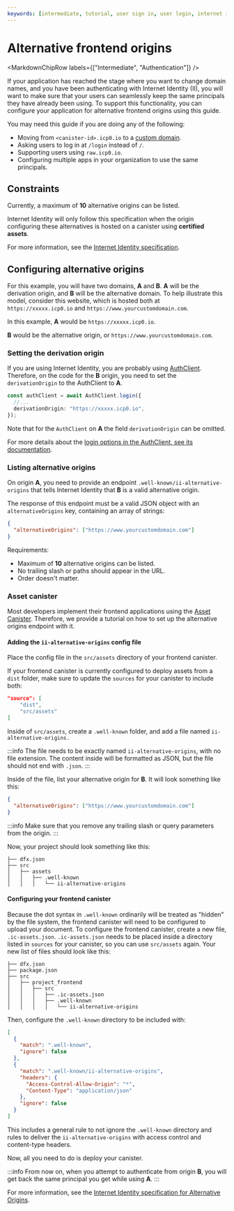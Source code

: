 ```yaml
---
keywords: [intermediate, tutorial, user sign in, user login, internet identity, alternative frontend origins, alternative origins, frontend origins ]
---
```



# Alternative frontend origins

<MarkdownChipRow labels={["Intermediate", "Authentication"]} />

If your application has reached the stage where you want to change domain names, and you have been authenticating with Internet Identity (II), you will want to make sure that your users can seamlessly keep the same principals they have already been using. To support this functionality, you can configure your application for alternative frontend origins using this guide.

You may need this guide if you are doing any of the following:

- Moving from `<canister-id>.icp0.io` to a [custom domain](/docs/building-apps/frontends/custom-domains/using-custom-domains/).
- Asking users to log in at `/login` instead of `/`.
- Supporting users using `raw.icp0.io`.
- Configuring multiple apps in your organization to use the same principals.

## Constraints

Currently, a maximum of **10** alternative origins can be listed.

Internet Identity will only follow this specification when the origin configuring these alternatives is hosted on a canister using **certified assets**.

For more information, see the [Internet Identity specification](/docs/references/ii-spec/#alternative-frontend-origins).

## Configuring alternative origins

For this example, you will have two domains, **A** and **B**. **A** will be the derivation origin, and **B** will be the alternative domain. To help illustrate this model, consider this website, which is hosted both at `https://xxxxx.icp0.io` and `https://www.yourcustomdomain.com`.

In this example, **A** would be `https://xxxxx.icp0.io`.

**B** would be the alternative origin, or `https://www.yourcustomdomain.com`.

### Setting the derivation origin

If you are using Internet Identity, you are probably using [AuthClient](https://js.icp.build/auth/latest/). Therefore, on the code for the **B** origin, you need to set the `derivationOrigin` to the AuthClient to **A**.

```typescript
const authClient = await AuthClient.login({
  //...
  derivationOrigin: "https://xxxxx.icp0.io",
});
```

Note that for the `AuthClient` on **A** the field `derivationOrigin` can be omitted.

For more details about the [login options in the AuthClient, see its documentation](https://js.icp.build/auth/latest/api/client/interfaces/authclientloginoptions#derivationorigin).

### Listing alternative origins

On origin **A**, you need to provide an endpoint `.well-known/ii-alternative-origins` that tells Internet Identity that **B** is a valid alternative origin.

The response of this endpoint must be a valid JSON object with an `alternativeOrigins` key, containing an array of strings:

```json
{
  "alternativeOrigins": ["https://www.yourcustomdomain.com"]
}
```

Requirements:

* Maximum of **10** alternative origins can be listed.
* No trailing slash or paths should appear in the URL.
* Order doesn't matter.

### Asset canister

Most developers implement their frontend applications using the [Asset Canister](https://internetcomputer.org/docs/references/asset-canister). Therefore, we provide a tutorial on how to set up the alternative origins endpoint with it.

#### Adding the `ii-alternative-origins` config file

Place the config file in the `src/assets` directory of your frontend canister.

If your frontend canister is currently configured to deploy assets from a `dist` folder, make sure to update the `sources` for your canister to include both:

```json title="dfx.json"
"source": [
    "dist",
    "src/assets"
]
```

Inside of `src/assets`, create a `.well-known` folder, and add a file named `ii-alternative-origins.`

:::info
The file needs to be exactly named `ii-alternative-origins`, with no file extension. The content inside will be formatted as JSON, but the file should not end with `.json`.
:::

Inside of the file, list your alternative origin for **B**. It will look something like this:

```json title="src/assets/.well-known/ii-alternative-origins"
{
  "alternativeOrigins": ["https://www.yourcustomdomain.com"]
}
```

:::info
Make sure that you remove any trailing slash or query parameters from the origin.
:::

Now, your project should look something like this:

```
├── dfx.json
├── src
│   ├── assets
│   │   ├── .well-known
│   │   │   └── ii-alternative-origins
```

#### Configuring your frontend canister

Because the dot syntax in `.well-known` ordinarily will be treated as "hidden" by the file system, the frontend canister will need to be configured to upload your document. To configure the frontend canister, create a new file, `.ic-assets.json`. `.ic-assets.json` needs to be placed inside a directory listed in `sources` for your canister, so you can use `src/assets` again. Your new list of files should look like this:

```
├── dfx.json
├── package.json
├── src
│   ├── project_frontend
│   │   ├── src
│   │   │   ├── .ic-assets.json
│   │   │   ├── .well-known
│   │   │   │   └── ii-alternative-origins
```

Then, configure the `.well-known` directory to be included with:

```json title="src/project_frontend/src/.ic-assets.json"
[
  {
    "match": ".well-known",
    "ignore": false
  },
  {
    "match": ".well-known/ii-alternative-origins",
    "headers": {
      "Access-Control-Allow-Origin": "*",
      "Content-Type": "application/json"
    },
    "ignore": false
  }
]
```

This includes a general rule to not ignore the `.well-known` directory and rules to deliver the `ii-alternative-origins` with access control and content-type headers.

Now, all you need to do is deploy your canister.

:::info
From now on, when you attempt to authenticate from origin **B**, you will get back the same principal you get while using **A**.
:::

For more information, see the [Internet Identity specification for Alternative Origins](https://github.com/dfinity/internet-identity/blob/main/docs/ii-spec.mdx#alternative-frontend-origins).